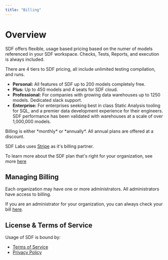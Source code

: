 ```yaml
---
title: "Billing"
---
```


# Overview
SDF offers flexible, usage based pricing based on the numer of models referenced in your SDF workspace. Checks, Tests, Reports, and execution is always included.

There are 4 tiers to SDF pricing, all include unlimited testing compilation, and runs.
- **Personal:** All features of SDF up to 200 models completely free.
- **Plus:** Up to 450 models and 4 seats for SDF cloud.
- **Professional:** For companies with growing data warehouses up to 1250 models. Dedicated slack support.
- **Enterprise:** For enterprises seeking best in class Static Analysis tooling for SQL, and a premier data development experience for their engineers. SDF performance has been validated with warehouses at a scale of over 1,000,000 models.

<Note>
Billing is either *monthly* or *annually*. All annual plans are offered at a discount. 
</Note>

SDF Labs uses [Stripe](https://stripe.com) as it's billing partner.

To learn more about the SDF plan that's right for your organization, see more [here](https://sdf.com/pricing)

## Managing Billing
Each organization may have one or more administrators. All administrators have access to billing. 

If you are an administrator for your organization, you can always check your bill [here](https://console.sdf.com/catalog/settings/general).

## License & Terms of Service
Usage of SDF is bound by:
- [Terms of Service](**TODO**)
- [Privacy Policy](**TOOD**)
